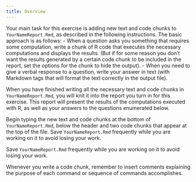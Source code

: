 ---
title: Overview
---

Your main task for this exercise is adding new text and code chunks to `YourNameReport.Rmd`, as described in the following instructions.
The basic approach is as follows:
- When a question asks you something that requires some computation, write a chunk of R code that executes the necessary computations and displays the results.  (But if for some reason you don't want the results generated by a certain code chunk to be included in the report, set the options for the chunk to hide the output).
- When you need to give a verbal response to a question, write your answer in text (with Markdown tags that will format the text correctly in the output file).

When you have finished writing all the necessary text and code chunks in `YourNameReport.Rmd`, you will knit it into the report you turn in for this exercise.  This report will present the results of the computations executed with R, as well as your answers to the questions enumerated below.

Begin typing the new text and code chunks at the bottom of `YourNameReport.Rmd`, below the header and two code chunks that appear at the top of the file.
Save `YourNameReport.Rmd` frequently while you are working on it to avoid losing your work.

Save `YourNameReport.Rmd` frequently while you are working on it to avoid losing your work.

:::{.callout-tip}
Whenever you write a code chunk, remember to insert comments explaining the purpose of each command or sequence of commands accomplishes.
:::


